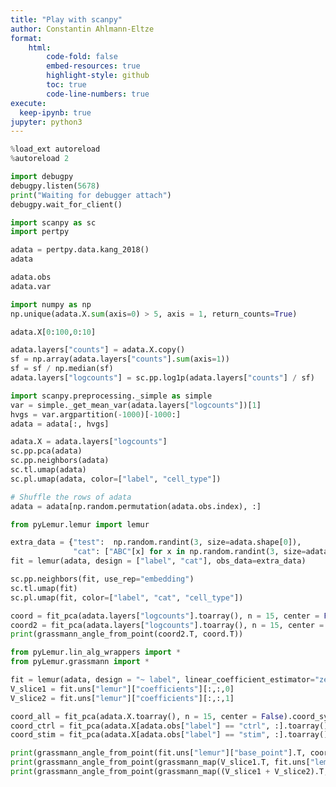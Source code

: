 ```yaml
---
title: "Play with scanpy"
author: Constantin Ahlmann-Eltze
format:
    html:
        code-fold: false
        embed-resources: true
        highlight-style: github
        toc: true 
        code-line-numbers: true 
execute:
  keep-ipynb: true
jupyter: python3
---
```



```python
%load_ext autoreload
%autoreload 2
```


```python
import debugpy
debugpy.listen(5678)
print("Waiting for debugger attach")
debugpy.wait_for_client()
```

```python
import scanpy as sc
import pertpy 

adata = pertpy.data.kang_2018()
adata
```

```python
adata.obs
adata.var
```

```python
import numpy as np
np.unique(adata.X.sum(axis=0) > 5, axis = 1, return_counts=True)
```

```python
adata.X[0:100,0:10]
```


```python
adata.layers["counts"] = adata.X.copy()
sf = np.array(adata.layers["counts"].sum(axis=1))
sf = sf / np.median(sf)
adata.layers["logcounts"] = sc.pp.log1p(adata.layers["counts"] / sf)
```

```python
import scanpy.preprocessing._simple as simple
var = simple._get_mean_var(adata.layers["logcounts"])[1]
hvgs = var.argpartition(-1000)[-1000:]
adata = adata[:, hvgs]
```


```python
adata.X = adata.layers["logcounts"]
sc.pp.pca(adata)
sc.pp.neighbors(adata)
sc.tl.umap(adata)
sc.pl.umap(adata, color=["label", "cell_type"])
```

```python
# Shuffle the rows of adata
adata = adata[np.random.permutation(adata.obs.index), :]
```

```python
from pyLemur.lemur import lemur

extra_data = {"test":  np.random.randint(3, size=adata.shape[0]),
              "cat": ["ABC"[x] for x in np.random.randint(3, size=adata.shape[0])]}
fit = lemur(adata, design = ["label", "cat"], obs_data=extra_data)
```

```python
sc.pp.neighbors(fit, use_rep="embedding")
sc.tl.umap(fit)
sc.pl.umap(fit, color=["label", "cat", "cell_type"])
```

```python
coord = fit_pca(adata.layers["logcounts"].toarray(), n = 15, center = False).coord_system
coord2 = fit_pca(adata.layers["logcounts"].toarray(), n = 15, center = False).coord_system
print(grassmann_angle_from_point(coord2.T, coord.T))
```


```python
from pyLemur.lin_alg_wrappers import *
from pyLemur.grassmann import *

fit = lemur(adata, design = "~ label", linear_coefficient_estimator="zero")
V_slice1 = fit.uns["lemur"]["coefficients"][:,:,0]
V_slice2 = fit.uns["lemur"]["coefficients"][:,:,1]

coord_all = fit_pca(adata.X.toarray(), n = 15, center = False).coord_system
coord_ctrl = fit_pca(adata.X[adata.obs["label"] == "ctrl", :].toarray(), n = 15, center = False).coord_system
coord_stim = fit_pca(adata.X[adata.obs["label"] == "stim", :].toarray(), n = 15, center = False).coord_system

print(grassmann_angle_from_point(fit.uns["lemur"]["base_point"].T, coord_all.T))
print(grassmann_angle_from_point(grassmann_map(V_slice1.T, fit.uns["lemur"]["base_point"].T), coord_ctrl.T))
print(grassmann_angle_from_point(grassmann_map((V_slice1 + V_slice2).T, fit.uns["lemur"]["base_point"].T), coord_stim.T))
```


